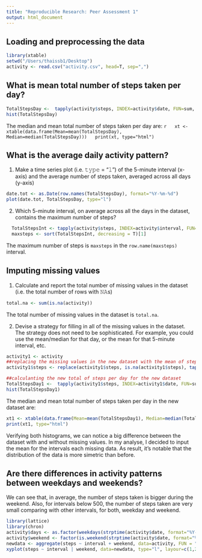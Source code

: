 ```yaml
---
title: "Reproducible Research: Peer Assessment 1"
output: html_document
---
```

  
  
## Loading and preprocessing the data
  ```r
  library(xtable)
  setwd("/Users/thaissb1/Desktop")
  activity <- read.csv("activity.csv", head=T, sep=",")
  ```
  
  
## What is mean total number of steps taken per day?
  ```r
  TotalStepsDay <-  tapply(activity$steps, INDEX=activity$date, FUN=sum, na.rm=T)
  hist(TotalStepsDay)
  ```
  
  The median and mean total number of steps taken per day are:
  ```r
  xt <- xtable(data.frame(Mean=mean(TotalStepsDay), Median=median(TotalStepsDay)))
  print(xt, type="html")
  ```
  
  
## What is the average daily activity pattern?

1. Make a time series plot (i.e. 𝚝𝚢𝚙𝚎 = "𝚕") of the 5-minute interval (x-axis) and the average number of steps taken, averaged across all days (y-axis)

```r
date.tot <- as.Date(row.names(TotalStepsDay), format="%Y-%m-%d")
plot(date.tot, TotalStepsDay, type="l")
```

2. Which 5-minute interval, on average across all the days in the dataset, contains the maximum number of steps?
```r
  TotalStepsInt <- tapply(activity$steps, INDEX=activity$interval, FUN=mean, na.rm=T, simplify = T)
  maxsteps <- sort(TotalStepsInt, decreasing = T)[1]
```

The maximum number of steps is `maxsteps` in the `row.name(maxsteps)` interval.


## Imputing missing values
1. Calculate and report the total number of missing values in the dataset (i.e. the total number of rows with 𝙽𝙰s)

```r
total.na <- sum(is.na(activity))
```

The total number of missing values in the dataset is `total.na`.


2. Devise a strategy for filling in all of the missing values in the dataset. The strategy does not need to be sophisticated. For example, you could use the mean/median for that day, or the mean for that 5-minute interval, etc.

```r
activity1 <- activity
##replacing the missing values in the new dataset with the mean of steps for each interval
activity1$steps <- replace(activity1$steps, is.na(activity1$steps), tapply(activity1$steps, INDEX=activity1$interval, FUN=mean, na.rm=T))

##calculanting the new total of steps per day for the new dataset
TotalStepsDay1 <-  tapply(activity1$steps, INDEX=activity1$date, FUN=sum, na.rm=T) 
hist(TotalStepsDay1)
```

The median and mean total number of steps taken per day in the new dataset are:
```r
xt1 <- xtable(data.frame(Mean=mean(TotalStepsDay1), Median=median(TotalStepsDay1)))
print(xt1, type="html")
```

Verifying both histograms, we can notice a big difference between the dataset with and without missing values. In my analyse, I decided to input the mean for the intervals each missing data. As result, it's notable that the distribution of the data is more simetric than before. 

## Are there differences in activity patterns between weekdays and weekends?
We can see that, in average, the number of steps taken is bigger during the weekend. Also, for intervals below 500, the number of steps taken are very small comparing with other intervals, for both, weekday and weekend.

```r
library(lattice)
library(chron)
activity$days <- as.factor(weekdays(strptime(activity$date, format="%Y-%m-%d")))
activity$weekend <- factor(is.weekend(strptime(activity$date, format="%Y-%m-%d")), level=c(FALSE,TRUE), labels=c("Weekday", "Weekends"))
newdata <- aggregate(steps ~ interval + weekend, data=activity, FUN = "mean", na.rm=T)
xyplot(steps ~ interval | weekend, data=newdata, type="l", layour=c(1,2))
```